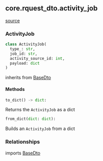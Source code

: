 ## core.rquest_dto.activity_job
[source](https://github.com/Health-Informatics-UoN/hutch-cohort-discovery/tree/main/app/resolve/core/rquest_dto/activity_job.py)
### ActivityJob
```python
class ActivityJob(
  type_: str,
  job_id: str,
  activity_source_id: int,
  payload: dict
)
```

inherits from [BaseDto](/resolve/core_api_ref/rquest_dto/base_dto#basedto)

#### Methods

```python
to_dict() -> dict:
```
Returns the `ActivityJob` as a dict

```python
from_dict(dict: dict):
```
Builds an `ActivityJob` from a dict

### Relationships
imports [BaseDto](/resolve/core_api_ref/rquest_dto/base_dto#basedto)
